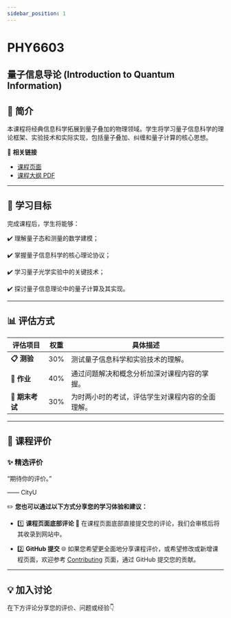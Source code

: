 ```yaml
---
sidebar_position: 1
---
```


# PHY6603
## 量子信息导论 (Introduction to Quantum Information)

## **📘 简介**
本课程将经典信息科学拓展到量子叠加的物理领域。学生将学习量子信息科学的理论框架、实验技术和实际实现，包括量子叠加、纠缠和量子计算的核心思想。

🔗 **相关链接**
- [课程页面](https://www.cityu.edu.hk/catalogue/pg/202526/course/PHY6603.htm)
- [课程大纲 PDF](https://www.cityu.edu.hk/catalogue/pg/202526/course/PHY6603.pdf)

---

## **🎯 学习目标**

完成课程后，学生将能够：

✔️ 理解量子态和测量的数学建模；

✔️ 掌握量子信息科学的核心理论协议；

✔️ 学习量子光学实验中的关键技术；

✔️ 探讨量子信息理论中的量子计算及其实现。

---

## **📊 评估方式**

| **评估项目**          | **权重** | **具体描述**                                                                                       |
|----------------------|---------|---------------------------------------------------------------------------------------------------|
| **📋 测验**           | 30%      | 测试量子信息科学和实验技术的理解。                                                                   |
| **📂 作业**           | 40%      | 通过问题解决和概念分析加深对课程内容的掌握。                                                            |
| **📝 期末考试**       | 30%      | 为时两小时的考试，评估学生对课程内容的全面理解。                                                        |

---

## **💬 课程评价**

### ✨ **精选评价**
<div className={commentStyles.commentBox}>
    <p className={commentStyles.commentText}>
        “期待你的评价。”
    </p>
    <p className={commentStyles.commentAuthor}>—— CityU</p>
</div>

✏️ **您也可以通过以下方式分享您的学习体验和建议：**

- 1️⃣ **课程页面底部评论**
💬 在课程页面底部直接提交您的评论，我们会审核后将其收录到网站中。

- 2️⃣ **GitHub 提交**
🌐 如果您希望更全面地分享课程评价，或希望修改或新增课程页面，欢迎参考 [Contributing](/contributing) 页面，通过 GitHub 提交您的贡献。

---

## **💡 加入讨论**

在下方评论分享您的评价、问题或经验👇
<Utterances />
